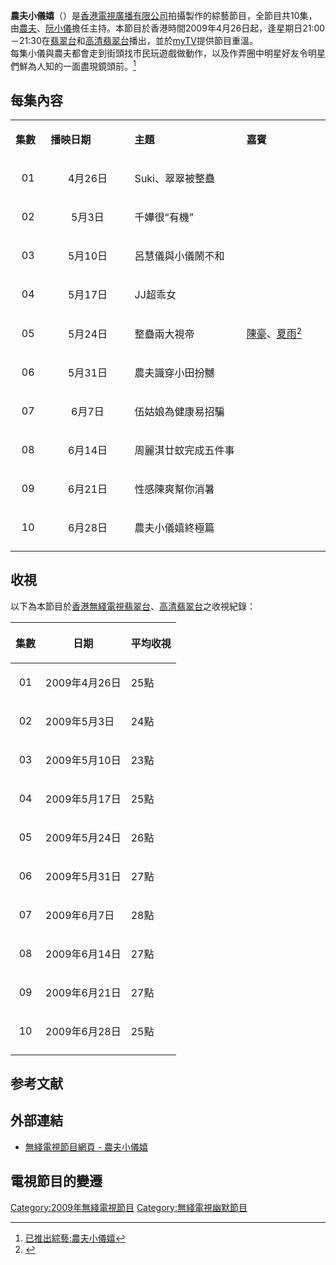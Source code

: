 {{無綫節目 
| 中文節目名=農夫小儀嬉
| 英文節目名={{lang|en|Mini Fama Mega Fun}}
| 圖像=[[File:TVB_Mini_Fama_Mega_Fun.jpg|300px]]
| 翡翠台視頻制式=[[16:9|16:9]] [[高清電視|高清電視]]
| 翡翠台首播日期=2009年4月26日-6月28日
| 翡翠台首播時間=逢星期日 21:00-21:30 (連廣告)
| 高清翡翠台視頻制式=[[16:9|16:9]] [[高清電視|高清電視]]
| 高清翡翠台首播日期=2009年4月26日-6月28日
| 高清翡翠台首播時間=逢星期日 21:00-21:30 (連廣告)
| 監製=[[霍澤基|霍澤基]]
| 旁白 = [[鄭麗麗|鄭麗麗]]
| 集數=10
| 地區={{HK}}
| 類型=幽默
| 製作公司=[[香港|香港]][[電視廣播有限公司|電視廣播有限公司]]
| 主持= [[農夫_(組合)|農夫]]、[[阮小儀|阮小儀]]
| 網頁=http://programme.tvb.com/variety/minifamamegafun/
| 相關=[[玩嘢王_(無綫電視)|玩嘢王]]<br>[[愚樂I_Love_U|愚樂I Love U]]<br>[[大整蠱|大整蠱]]
}}

'''農夫小儀嬉'''（{{lang-en|'''Mini Fama Mega Fun'''}}）是[[香港|香港]][[電視廣播有限公司|電視廣播有限公司]]拍攝製作的綜藝節目，全節目共10集，由[[農夫_(組合)|農夫]]、[[阮小儀|阮小儀]]擔任主持。本節目於香港時間2009年4月26日起，逢星期日21:00－21:30在[[翡翠台|翡翠台]]和[[高清翡翠台|高清翡翠台]]播出，並於[[myTV|myTV]]提供節目重溫。<br>
每集小儀與農夫都會走到街頭找市民玩遊戲做動作，以及作弄圈中明星好友令明星們鮮為人知的一面盡現鏡頭前。<ref>[http://b.tvb.com/tvbi/2009/09/01/%E5%B7%B2%E6%8E%A8%E5%87%BA%E7%B6%9C%E8%97%9D-%E8%BE%B2%E5%A4%AB%E5%B0%8F%E5%84%80%E5%AC%89/ 已推出綜藝:農夫小儀嬉]</ref>

==每集內容==
{|class="wikitable" style="width:60%; font-size: 14px;"
|- style="background:cornflowerblue; color:white" align=center
|style="width:5%"|'''集數'''||style="width:15%"|'''播映日期'''||style="width:20%"|'''主題'''||style="width:15%"|'''嘉賓'''
|-
|align=center| 01 ||align=center| 4月26日 ||Suki、翠翠被整蠱||
|-
|align=center| 02 ||align=center| 5月3日 ||千嬅很“有機”||
|-
|align=center| 03 ||align=center| 5月10日 ||呂慧儀與小儀鬧不和||
|-
|align=center| 04 ||align=center| 5月17日 ||JJ超乖女||
|-
|align=center| 05 ||align=center| 5月24日 ||整蠱兩大視帝||[[陳豪|陳豪]]、[[夏雨_(香港)|夏雨]]<ref>{{cite news|url=http://orientaldaily.on.cc/cnt/entertainment/20090524/00282_031.html|title=陳豪被小儀逼飲多糖湯|publisher = 東方日報|date = 2009-05-24}}</ref>
|-
|align=center| 06 ||align=center| 5月31日 ||農夫識穿小田扮嬲||
|-
|align=center| 07 ||align=center| 6月7日 ||伍姑娘為健康易招騙||
|-
|align=center| 08 ||align=center| 6月14日 ||周麗淇廿蚊完成五件事||
|-
|align=center| 09 ||align=center| 6月21日 ||性感陳爽幫你消暑||
|-
|align=center| 10 ||align=center| 6月28日 ||農夫小儀嬉終極篇||
|-
|}

==收視==
以下為本節目於[[香港|香港]][[電視廣播有限公司|無綫電視]][[翡翠台|翡翠台]]、[[高清翡翠台|高清翡翠台]]之收視紀錄：

{|class="wikitable" style="font-size: 14px;"
!集數!!日期!!平均收視
|-     
|align=center|01|| 2009年4月26日||25點
|-
|align=center|02|| 2009年5月3日 || 24點
|-
|align=center|03|| 2009年5月10日 || 23點
|-
|align=center|04|| 2009年5月17日 || 25點
|-
|align=center|05|| 2009年5月24日 || 26點
|-
|align=center|06|| 2009年5月31日 || 27點
|-
|align=center|07|| 2009年6月7日 || 28點
|-
|align=center|08|| 2009年6月14日 || 27點
|-
|align=center|09|| 2009年6月21日 || 27點
|-
|align=center|10|| 2009年6月28日 || 25點
|-
|}

==参考文献==
{{reflist}}

==外部連結==
*[http://programme.tvb.com/variety/minifamamegafun/ 無綫電視節目網頁 - 農夫小儀嬉 ]

==電視節目的變遷==
{{電視節目的變遷
|電視台={{HK}}[[無綫電視|無綫電視]][[翡翠台|翡翠台]]、[[高清翡翠台|高清翡翠台]]
|播放檔次=星期日 21:00-21:30 時段
|節目名稱=農夫小儀嬉<br/> (2009.04.26- 2009.06.28)
|上一節目=
[[美女廚房_(第二輯)|美女廚房 (第二輯)]]<br/>(第1-2集)<br/><span style="font-size:smaller;">(21:00-22:30)</span><br/> (2009.04.05-2009.04.12)
----[[2009年香港電影金像獎|第二十八屆香港電影金像獎頒獎典禮]]<br/><span style="font-size:smaller;">(20:30-23:45)</span><br/> (2009.04.19)
|下一節目=
[[ID精英|ID精英]](大結局)<br/>(第26集)<br/><span style="font-size:smaller;">(21:00-22:30)</span><br/> (2009.07.05)
----[[美女廚房_(第二輯)|美女廚房 (第二輯)]]<br/>(第13-28集) <br/><span style="font-size:smaller;">(21:00-22:00)</span><br/>(2009.07.12-2009.11.01)
}}

[[Category:2009年無綫電視節目|Category:2009年無綫電視節目]]
[[Category:無綫電視幽默節目|Category:無綫電視幽默節目]]